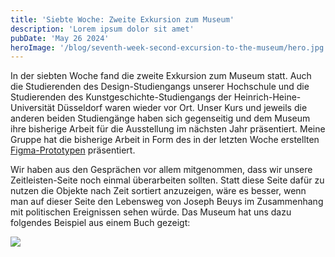 ```yaml
---
title: 'Siebte Woche: Zweite Exkursion zum Museum'
description: 'Lorem ipsum dolor sit amet'
pubDate: 'May 26 2024'
heroImage: '/blog/seventh-week-second-excursion-to-the-museum/hero.jpg'
---
```


In der siebten Woche fand die zweite Exkursion zum Museum statt. Auch die
Studierenden des Design-Studiengangs unserer Hochschule und die Studierenden des
Kunstgeschichte-Studiengangs der Heinrich-Heine-Universität Düsseldorf waren
wieder vor Ort. Unser Kurs und jeweils die anderen beiden Studiengänge haben
sich gegenseitig und dem Museum ihre bisherige Arbeit für die Ausstellung im
nächsten Jahr präsentiert. Meine Gruppe hat die bisherige Arbeit in Form des in
der letzten Woche erstellten
[Figma-Prototypen](https://www.figma.com/proto/PAUjy91WIjkzKzML0z1msV/)
präsentiert.

Wir haben aus den Gesprächen vor allem mitgenommen, dass wir unsere
Zeitleisten-Seite noch einmal überarbeiten sollten. Statt diese Seite dafür
zu nutzen die Objekte nach Zeit sortiert anzuzeigen, wäre es besser, wenn man
auf dieser Seite den Lebensweg von Joseph Beuys im Zusammenhang mit politischen
Ereignissen sehen würde. Das Museum hat uns dazu folgendes Beispiel aus einem
Buch gezeigt:

![](/blog/seventh-week-second-excursion-to-the-museum/example-that-was-shown-to-us-by-the-museum.jpg)
